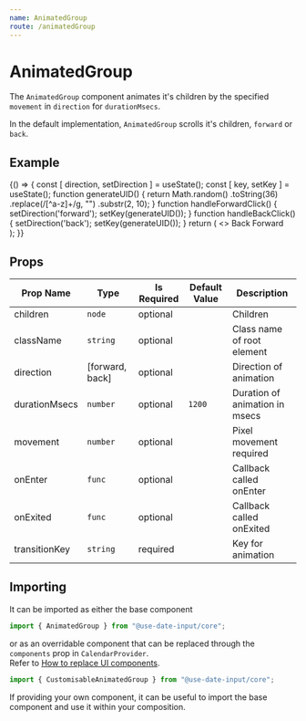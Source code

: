 ```yaml
---
name: AnimatedGroup
route: /animatedGroup
---
```


# AnimatedGroup
The `AnimatedGroup` component animates it's children by the specified `movement` in `direction` for `durationMsecs`.

In the default implementation, `AnimatedGroup` scrolls it's children, `forward` or `back`.

## Example
<Playground>
{() => {
    const [ direction, setDirection ] = useState();
    const [ key, setKey ] = useState();
    function generateUID() {
      return Math.random()
        .toString(36)
        .replace(/[^a-z]+/g, "")
        .substr(2, 10);
    }
    function handleForwardClick() {
        setDirection('forward');
        setKey(generateUID());
    }
    function handleBackClick() {
        setDirection('back');
        setKey(generateUID());
    }
    return (
        <>
            <DemoButtonBar>
                <DemoButton onClick={handleForwardClick} variant="contained" color="primary">Back</DemoButton>
                <DemoButton onClick={handleBackClick} variant="contained" color="primary">Forward</DemoButton>
            </DemoButtonBar>
            <div style={{ width: "200px"}}>
                <AnimatedGroup 
                    direction={direction} 
                    durationMsecs={5000} movement={200} 
                    transitionKey={key}>
                    <AddYourComponentHere/>
                </AnimatedGroup>
            </div>
        </>
    );
}}
</Playground>

## Props
| Prop Name | Type | Is Required | Default Value | Description |
|-|-|-|-|-|
| children| `node`| optional| | Children|
| className| `string`| optional| | Class name of root element|
| direction| [forward, back] | optional| | Direction of animation|
| durationMsecs| `number`| optional| `1200`| Duration of animation in msecs|
| movement| `number`| optional| | Pixel movement required|
| onEnter| `func`| optional| | Callback called onEnter|
| onExited| `func`| optional| | Callback called onExited|
| transitionKey| `string`| required| | Key for animation|

## Importing
It can be imported as either the base component

```javascript
import { AnimatedGroup } from "@use-date-input/core";
```

or as an overridable component that can be replaced through the `components` prop in `CalendarProvider`.  
Refer to [How to replace UI components](https://mark-tate.github.io/use-date-input/theming#how-to-replace-ui-components).

```javascript
import { CustomisableAnimatedGroup } from "@use-date-input/core";
```

If providing your own component, it can be useful to import the base component and use it within your composition.  
